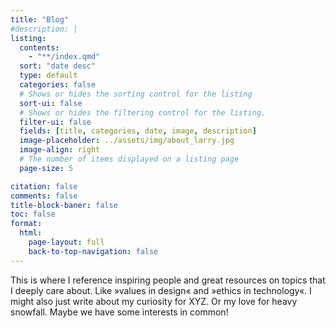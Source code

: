 ```yaml
---
title: "Blog"
#description: |
listing:
  contents:
    - "**/index.qmd"
  sort: "date desc"
  type: default
  categories: false
  # Shows or hides the sorting control for the listing
  sort-ui: false
  # Shows or hides the filtering control for the listing.
  filter-ui: false
  fields: [title, categories, date, image, description]
  image-placeholder: ../assets/img/about_larry.jpg
  image-align: right
  # The number of items displayed on a listing page
  page-size: 5

citation: false
comments: false
title-block-baner: false
toc: false
format:
  html:
    page-layout: full
    back-to-top-navigation: false
---
```


::: {#content-blog .text-medium}

This is where I reference inspiring people and great resources on topics that I deeply care about. Like »values in design« and »ethics in technology«. I might also just write about my curiosity for XYZ. Or my love for heavy snowfall. Maybe we have some interests in common!

:::